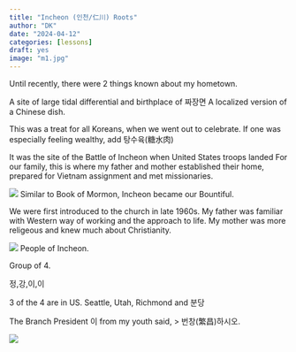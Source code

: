 ```yaml
---
title: "Incheon (인천/仁川) Roots"
author: "DK"
date: "2024-04-12"
categories: [lessons]
draft: yes
image: "m1.jpg"
---
```


Until recently, there were 2 things known about my hometown.

A site of large tidal differential and birthplace of 짜장면 
A localized version of a Chinese dish.

This was a treat for all Koreans, when we went out to celebrate.
If one was especially feeling wealthy, add 탕수육(糖水肉)

It was the site of the Battle of Incheon when United States troops landed 
For our family, this is where my father and mother established their home, prepared for Vietnam assignment and met missionaries.

![](m2.jpg)
Similar to Book of Mormon, Incheon became our Bountiful.

We were first introduced to the church in late 1960s.
My father was familiar with Western way of working and the approach to life.
My mother was more religeous and knew much about Christianity.

![](m3.jpg)
People of Incheon.

Group of 4.

정,강,이,이

3 of the 4 are in US.
Seattle, Utah, Richmond and 분당

The Branch President 이 from my youth said,
> 번창(繁昌)하시오.

![](m4.jpg)
